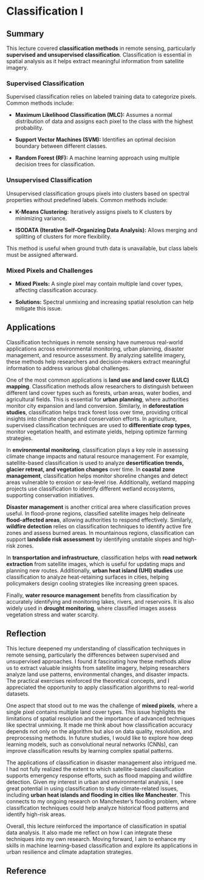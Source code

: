 # Classification Ⅰ

## Summary

This lecture covered **classification methods** in remote sensing, particularly **supervised and unsupervised classification**. Classification is essential in spatial analysis as it helps extract meaningful information from satellite imagery.

### **Supervised Classification**

Supervised classification relies on labeled training data to categorize pixels. Common methods include:

-   **Maximum Likelihood Classification (MLC):** Assumes a normal distribution of data and assigns each pixel to the class with the highest probability.

-   **Support Vector Machines (SVM):** Identifies an optimal decision boundary between different classes.

-   **Random Forest (RF):** A machine learning approach using multiple decision trees for classification.

### **Unsupervised Classification**

Unsupervised classification groups pixels into clusters based on spectral properties without predefined labels. Common methods include:

-   **K-Means Clustering:** Iteratively assigns pixels to K clusters by minimizing variance.

-   **ISODATA (Iterative Self-Organizing Data Analysis):** Allows merging and splitting of clusters for more flexibility.

This method is useful when ground truth data is unavailable, but class labels must be assigned afterward.

### **Mixed Pixels and Challenges**

-   **Mixed Pixels:** A single pixel may contain multiple land cover types, affecting classification accuracy.

-   **Solutions:** Spectral unmixing and increasing spatial resolution can help mitigate this issue.

## Applications

Classification techniques in remote sensing have numerous real-world applications across environmental monitoring, urban planning, disaster management, and resource assessment. By analyzing satellite imagery, these methods help researchers and decision-makers extract meaningful information to address various global challenges.

One of the most common applications is **land use and land cover (LULC) mapping**. Classification methods allow researchers to distinguish between different land cover types such as forests, urban areas, water bodies, and agricultural fields. This is essential for **urban planning**, where authorities monitor city expansion and land conversion. Similarly, in **deforestation studies**, classification helps track forest loss over time, providing critical insights into climate change and conservation efforts. In agriculture, supervised classification techniques are used to **differentiate crop types**, monitor vegetation health, and estimate yields, helping optimize farming strategies.

In **environmental monitoring**, classification plays a key role in assessing climate change impacts and natural resource management. For example, satellite-based classification is used to analyze **desertification trends, glacier retreat, and vegetation changes** over time. In **coastal zone management**, classification helps monitor shoreline changes and detect areas vulnerable to erosion or sea-level rise. Additionally, wetland mapping projects use classification to identify different wetland ecosystems, supporting conservation initiatives.

**Disaster management** is another critical area where classification proves useful. In flood-prone regions, classified satellite images help delineate **flood-affected areas**, allowing authorities to respond effectively. Similarly, **wildfire detection** relies on classification techniques to identify active fire zones and assess burned areas. In mountainous regions, classification can support **landslide risk assessment** by identifying unstable slopes and high-risk zones.

In **transportation and infrastructure**, classification helps with **road network extraction** from satellite images, which is useful for updating maps and planning new routes. Additionally, **urban heat island (UHI) studies** use classification to analyze heat-retaining surfaces in cities, helping policymakers design cooling strategies like increasing green spaces.

Finally, **water resource management** benefits from classification by accurately identifying and monitoring lakes, rivers, and reservoirs. It is also widely used in **drought monitoring**, where classified images assess vegetation stress and water scarcity.

## Reflection

This lecture deepened my understanding of classification techniques in remote sensing, particularly the differences between supervised and unsupervised approaches. I found it fascinating how these methods allow us to extract valuable insights from satellite imagery, helping researchers analyze land use patterns, environmental changes, and disaster impacts. The practical exercises reinforced the theoretical concepts, and I appreciated the opportunity to apply classification algorithms to real-world datasets.

One aspect that stood out to me was the challenge of **mixed pixels**, where a single pixel contains multiple land cover types. This issue highlights the limitations of spatial resolution and the importance of advanced techniques like spectral unmixing. It made me think about how classification accuracy depends not only on the algorithm but also on data quality, resolution, and preprocessing methods. In future studies, I would like to explore how deep learning models, such as convolutional neural networks (CNNs), can improve classification results by learning complex spatial patterns.

The applications of classification in disaster management also intrigued me. I had not fully realized the extent to which satellite-based classification supports emergency response efforts, such as flood mapping and wildfire detection. Given my interest in urban and environmental analysis, I see great potential in using classification to study climate-related issues, including **urban heat islands and flooding in cities like Manchester**. This connects to my ongoing research on Manchester’s flooding problem, where classification techniques could help analyze historical flood patterns and identify high-risk areas.

Overall, this lecture reinforced the importance of classification in spatial data analysis. It also made me reflect on how I can integrate these techniques into my own research. Moving forward, I aim to enhance my skills in machine learning-based classification and explore its applications in urban resilience and climate adaptation strategies.

## Reference
